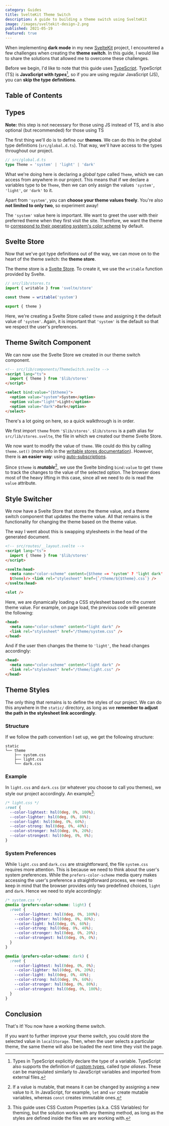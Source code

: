 ```yaml
---
category: Guides
title: SvelteKit Theme Switch
description: A guide to building a theme switch using SvelteKit
image: /images/sveltekit-design-2.png
published: 2021-05-19
featured: true
---
```


When implementing **dark mode** in my new [SvelteKit](https://kit.svelte.dev) project, I encountered a few challenges when creating the **theme switch**. In this guide, I would like to share the solutions that allowed me to overcome these challenges.

Before we begin, I'd like to note that this guide uses [TypeScript](https://www.typescriptlang.org). TypeScript (TS) is **JavaScript with _types_**[^1], so if you are using regular JavaScript (JS), you can **skip the type definitions**.

## Table of Contents

## Types

**Note:** this step is not necessary for those using JS instead of TS, and is also optional (but recommended) for those using TS

The first thing we'll do is to define our **themes**. We can do this in the global type definitions (`src/global.d.ts`). That way, we'll have access to the types throughout our project.

```ts
// src/global.d.ts
type Theme = 'system' | 'light' | 'dark'
```

What we're doing here is declaring a _global type_ called `Theme`, which we can access from anywhere in our project. This means that if we declare a variables type to be `Theme`, then we can only assign the values `'system'`, `'light'`, or `'dark'` to it.

Apart from `'system'`, you can **choose your theme values freely**. You're also **not limited to only two**, so experiment away!

The `'system'` value here is important. We want to greet the user with their preferred theme when they first visit the site. Therefore, we want the theme to [correspond to their operating system's color scheme](#theme-styles) by default.

## Svelte Store

Now that we've got type definitions out of the way, we can move on to the heart of the theme switch: the **theme store**.

The theme store is a [Svelte Store](https://svelte.dev/docs#svelte_store). To create it, we use the `writable` function provided by Svelte.

```ts
// src/lib/stores.ts
import { writable } from 'svelte/store'

const theme = writable('system')

export { theme }
```

Here, we're creating a Svelte Store called `theme` and assigning it the default value of `'system'`. Again, it is important that `'system'` is the default so that we respect the user's preferences.

## Theme Switch Component

We can now use the Svelte Store we created in our theme switch component.

```html
<!-- src/lib/components/ThemeSwitch.svelte -->
<script lang="ts">
  import { theme } from '$lib/stores'
</script>

<select bind:value="{$theme}">
  <option value="system">System</option>
  <option value="light">Light</option>
  <option value="dark">Dark</option>
</select>
```

There's a lot going on here, so a quick walkthrough is in order.

We first import `theme` from `'$lib/stores'`. `$lib/stores` is a path alias for `src/lib/stores.svelte`, the file in which we created our theme Svelte Store.

We now want to modify the value of `theme`. We could do this by calling `theme.set()` (more info in the [writable stores documentation](https://svelte.dev/tutorial/writable-stores)). However, there is **an easier way**: using [auto-subscriptions](https://svelte.dev/tutorial/auto-subscriptions).

Since `$theme` is **_mutable_**[^2], we use the Svelte binding `bind:value` to get `theme` to track the changes to the value of the selected option. The browser does most of the heavy lifting in this case, since all we need to do is read the `value` attribute.

## Style Switcher

We now have a Svelte Store that stores the theme value, and a theme switch component that updates the theme value. All that remains is the functionality for changing the theme based on the theme value.

The way I went about this is swapping stylesheets in the head of the generated document.

```html
<!-- src/routes/__layout.svelte -->
<script lang="ts">
  import { theme } from '$lib/stores'
</script>

<svelte:head>
  <meta name="color-scheme" content={$theme == 'system' ? 'light dark' :
  $theme}/> <link rel="stylesheet" href={`/theme/${$theme}.css`} />
</svelte:head>

<slot />
```

Here, we are dynamically loading a CSS stylesheet based on the current theme value. For example, on page load, the previous code will generate the following:

```html
<head>
  <meta name="color-scheme" content="light dark" />
  <link rel="stylesheet" href="/theme/system.css" />
</head>
```

And if the user then changes the theme to `'light'`, the head changes accordingly:

```html
<head>
  <meta name="color-scheme" content="light dark" />
  <link rel="stylesheet" href="/theme/light.css" />
</head>
```

## Theme Styles

The only thing that remains is to define the styles of our project. We can do this anywhere in the `static/` directory, as long as we **remember to adjust the path in the stylesheet link accordingly**.

### Structure

If we follow the path convention I set up, we get the following structure:

```
static
└── theme
    ├── system.css
    ├── light.css
    └── dark.css
```

### Example

In `light.css` and `dark.css` (or whatever you choose to call you themes), we style our project accordingly. An example[^3]:

```css
/* light.css */
:root {
  --color-lightest: hsl(0deg, 0%, 100%);
  --color-lighter: hsl(0deg, 0%, 80%);
  --color-light: hsl(0deg, 0%, 60%);
  --color-strong: hsl(0deg, 0%, 40%);
  --color-stronger: hsl(0deg, 0%, 20%);
  --color-strongest: hsl(0deg, 0%, 0%);
}
```

### System Preferences

While `light.css` and `dark.css` are straightforward, the file `system.css` requires more attention. This is because we need to think about the user's system preferences. While the `prefers-color-scheme` media query makes accessing the user's preference a straightforward process, we need to keep in mind that the browser provides only two predefined choices, `light` and `dark`. Hence we need to style accordingly:

```css
/* system.css */
@media (prefers-color-scheme: light) {
  :root {
    --color-lightest: hsl(0deg, 0%, 100%);
    --color-lighter: hsl(0deg, 0%, 80%);
    --color-light: hsl(0deg, 0%, 60%);
    --color-strong: hsl(0deg, 0%, 40%);
    --color-stronger: hsl(0deg, 0%, 20%);
    --color-strongest: hsl(0deg, 0%, 0%);
  }
}

@media (prefers-color-scheme: dark) {
  :root {
    --color-lightest: hsl(0deg, 0%, 0%);
    --color-lighter: hsl(0deg, 0%, 20%);
    --color-light: hsl(0deg, 0%, 40%);
    --color-strong: hsl(0deg, 0%, 60%);
    --color-stronger: hsl(0deg, 0%, 80%);
    --color-strongest: hsl(0deg, 0%, 100%);
  }
}
```

## Conclusion

That's it! You now have a working theme switch.

If you want to further improve your theme switch, you could store the selected value in `localStorage`. Then, when the user selects a particular theme, the same theme will also be loaded the next time they visit the page.

[^1]: Types in TypeScript explicitly declare the type of a variable. TypeScript also supports the definition of [custom types](https://www.typescriptlang.org/docs/handbook/2/everyday-types.html#type-aliases), called _type aliases_. These can be manipulated similarly to JavaScript variables and imported from external files.
[^2]: If a value is mutable, that means it can be changed by assigning a new value to it. In JavaScript, for example, `let` and `var` create mutable variables, whereas `const` creates immutable ones.
[^3]: This guide uses CSS Custom Properties (a.k.a. CSS Variables) for theming, but the solution works with any theming method, as long as the styles are defined inside the files we are working with.
